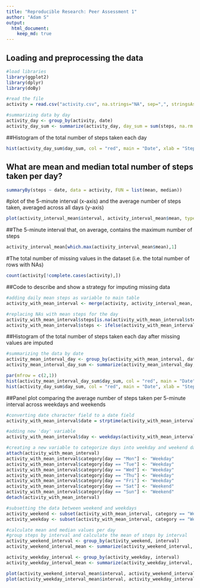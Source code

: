 ```yaml
---
title: "Reproducible Research: Peer Assessment 1"
author: "Adam S"
output: 
  html_document:
    keep_md: true
---
```


## Loading and preprocessing the data
```r

#load libraries
library(ggplot2)
library(dplyr)
library(doBy)

#read the file
activity = read.csv("activity.csv", na.strings="NA", sep=",", stringsAsFactors=FALSE)

#summarizing data by day
activity_day <- group_by(activity, date)
activity_day_sum <- summarize(activity_day, day_sum = sum(steps, na.rm = TRUE)) 
```

##Histogram of the total number of steps taken each day

```r
hist(activity_day_sum$day_sum, col = "red", main = "Date", xlab = "Steps", breaks= 50)
```

## What are mean and median total number of steps taken per day?

```r
summaryBy(steps ~ date, data = activity, FUN = list(mean, median))
```

#plot of the 5-minute interval (x-axis) and the average number of steps taken, averaged across all days (y-axis)
```r
plot(activity_interval_mean$interval, activity_interval_mean$mean, type= "l", main = "Average Number of Steps Taken in Intervals", ylab = "Steps", xlab = "Time (Minutes)")
```


##The 5-minute interval that, on average, contains the maximum number of steps
```r
activity_interval_mean[which.max(activity_interval_mean$mean),1]
```


#The total number of missing values in the dataset (i.e. the total number of rows with NAs)
```r
count(activity[!complete.cases(activity),])
```

##Code to describe and show a strategy for imputing missing data
```r
#adding daily mean steps as variable to main table
activity_with_mean_interval <- merge(activity, activity_interval_mean, by.x="interval", by.y="interval", all=TRUE, na.rm=TRUE)

#replacing NAs with mean steps for the day
activity_with_mean_interval$steps[is.na(activity_with_mean_interval$steps)] <- 987654321
activity_with_mean_interval$steps <- ifelse(activity_with_mean_interval$steps == 987654321, activity_with_mean_interval$mean, activity_with_mean_interval$steps) 
```


##Histogram of the total number of steps taken each day after missing values are imputed
```r
#summarizing the data by date
activity_mean_interval_day <- group_by(activity_with_mean_interval, date)
activity_mean_interval_day_sum <- summarize(activity_mean_interval_day, day_sum = sum(steps, na.rm = TRUE))
```
```r
par(mfrow = c(2,1))
hist(activity_mean_interval_day_sum$day_sum, col = "red", main = "Date", xlab = "Steps", breaks= 50)
hist(activity_day_sum$day_sum, col = "red", main = "Date", xlab = "Steps", breaks= 50)
```

##Panel plot comparing the average number of steps taken per 5-minute interval across weekdays and weekends


```r
#converting date character field to a date field
activity_with_mean_interval$date = strptime(activity_with_mean_interval$date, "%Y-%m-%d")

#adding new 'day' variable
activity_with_mean_interval$day <- weekdays(activity_with_mean_interval$date, abbreviate = TRUE)

#creating a new variable to categorize days into weekday and weekend days 
attach(activity_with_mean_interval)
activity_with_mean_interval$category[day == "Mon"] <- "Weekday"
activity_with_mean_interval$category[day == "Tue"] <- "Weekday"
activity_with_mean_interval$category[day == "Wed"] <- "Weekday"
activity_with_mean_interval$category[day == "Thu"] <- "Weekday"
activity_with_mean_interval$category[day == "Fri"] <- "Weekday"
activity_with_mean_interval$category[day == "Sat"] <- "Weekend"
activity_with_mean_interval$category[day == "Sun"] <- "Weekend"
detach(activity_with_mean_interval)

#subsetting the data between weekend and weekdays
activity_weekend <- subset(activity_with_mean_interval, category == "Weekend", select=c(interval, steps, mean))
activity_weekday <- subset(activity_with_mean_interval, category == "Weekday", select=c(interval, steps, mean))

#calculate mean and median values per day
#group steps by interval and calculate the mean of steps by interval
activity_weekend_interval <- group_by(activity_weekend, interval)
activity_weekend_interval_mean <- summarize(activity_weekend_interval, mean = mean(steps, na.rm = TRUE))

activity_weekday_interval <- group_by(activity_weekday, interval)
activity_weekday_interval_mean <- summarize(activity_weekday_interval, mean = mean(steps, na.rm = TRUE))
```
```r
plot(activity_weekend_interval_mean$interval, activity_weekend_interval_mean$mean, type = "l", main="Weekend", sub="", xlab="", ylab="Number of Steps", ylim=c(0, 250))
plot(activity_weekday_interval_mean$interval, activity_weekday_interval_mean$mean, type = "l", main="Weekday", sub="", xlab="Interval", ylab="Number of Steps", ylim=c(0, 250))
```
